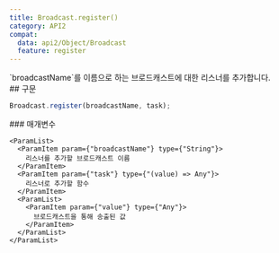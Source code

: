 ```yaml
---
title: Broadcast.register()
category: API2
compat:
  data: api2/Object/Broadcast
  feature: register
---
```


<Section>
  `broadcastName`를 이름으로 하는 브로드캐스트에 대한 리스너를 추가합니다.
</Section>
<Section>
  ## 구문

  ~~~js
  Broadcast.register(broadcastName, task);
  ~~~

  <Section>
    ### 매개변수

    <ParamList>
      <ParamItem param={"broadcastName"} type={"String"}>
        리스너를 추가할 브로드캐스트 이름
      </ParamItem>
      <ParamItem param={"task"} type={"(value) => Any"}>
        리스너로 추가할 함수
      </ParamItem>
      <ParamList>
        <ParamItem param={"value"} type={"Any"}>
          브로드캐스트을 통해 송출된 값
        </ParamItem>
      </ParamList>
    </ParamList>
  </Section>
</Section>